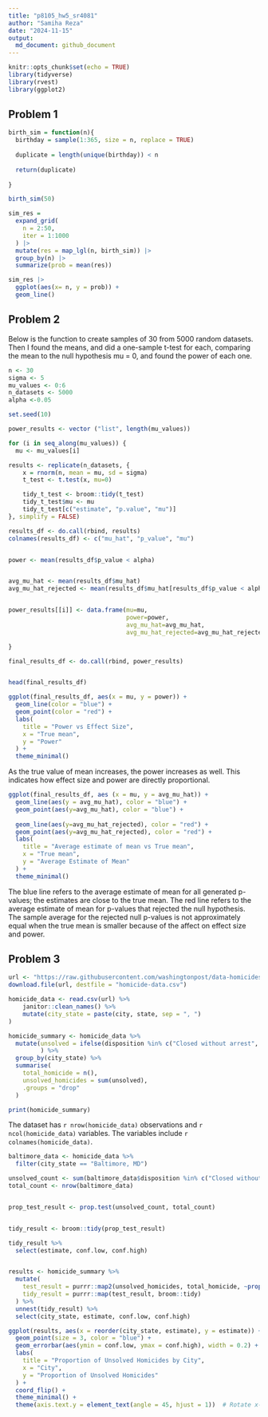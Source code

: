 ```yaml
---
title: "p8105_hw5_sr4081"
author: "Samiha Reza"
date: "2024-11-15"
output: 
  md_document: github_document
---
```


```r
knitr::opts_chunk$set(echo = TRUE)
library(tidyverse)
library(rvest)
library(ggplot2)
```

## Problem 1
``` r
birth_sim = function(n){
  birthday = sample(1:365, size = n, replace = TRUE)
  
  duplicate = length(unique(birthday)) < n 
  
  return(duplicate)
  
}

birth_sim(50)
```

```r
sim_res = 
  expand_grid(
    n = 2:50,
    iter = 1:1000
  ) |>
  mutate(res = map_lgl(n, birth_sim)) |>
  group_by(n) |>
  summarize(prob = mean(res))

sim_res |>
  ggplot(aes(x= n, y = prob)) +
  geom_line()
```

## Problem 2

Below is the function to create samples of 30 from 5000 random datasets. Then I found the means, and did a one-sample t-test for each, comparing the mean to the null hypothesis mu = 0, and found the power of each one. 
``` r
n <- 30
sigma <- 5
mu_values <- 0:6
n_datasets <- 5000
alpha <-0.05

set.seed(10)

power_results <- vector ("list", length(mu_values))

for (i in seq_along(mu_values)) {
  mu <- mu_values[i]

results <- replicate(n_datasets, {
    x = rnorm(n, mean = mu, sd = sigma)
    t_test <- t.test(x, mu=0)

    tidy_t_test <- broom::tidy(t_test)
    tidy_t_test$mu <- mu
    tidy_t_test[c("estimate", "p.value", "mu")]
}, simplify = FALSE)

results_df <- do.call(rbind, results)
colnames(results_df) <- c("mu_hat", "p_value", "mu")


power <- mean(results_df$p_value < alpha)


avg_mu_hat <- mean(results_df$mu_hat)
avg_mu_hat_rejected <- mean(results_df$mu_hat[results_df$p_value < alpha])


power_results[[i]] <- data.frame(mu=mu, 
                                 power=power,
                                 avg_mu_hat=avg_mu_hat,
                                 avg_mu_hat_rejected=avg_mu_hat_rejected)

}

final_results_df <- do.call(rbind, power_results)


head(final_results_df)
```
``` r

ggplot(final_results_df, aes(x = mu, y = power)) + 
  geom_line(color = "blue") +
  geom_point(color = "red") +
  labs(
    title = "Power vs Effect Size", 
    x = "True mean",
    y = "Power"
  ) + 
  theme_minimal()

```
As the true value of mean increases, the power increases as well. This indicates how effect size and power are directly proportional. 

``` r

ggplot(final_results_df, aes (x = mu, y = avg_mu_hat)) + 
  geom_line(aes(y = avg_mu_hat), color = "blue") +
  geom_point(aes(y=avg_mu_hat), color = "blue") +
  
  geom_line(aes(y=avg_mu_hat_rejected), color = "red") +
  geom_point(aes(y=avg_mu_hat_rejected), color = "red") +
  labs(
    title = "Average estimate of mean vs True mean", 
    x = "True mean",
    y = "Average Estimate of Mean"
  ) + 
  theme_minimal()

```
The blue line refers to the average estimate of mean for all generated p-values; the estimates are close to the true mean. The red line refers to the average estimate of mean for p-values that rejected the null hypothesis. The sample average for the rejected null p-values is not approximately equal when the true mean is smaller because of the affect on effect size and power. 

## Problem 3

``` r
url <- "https://raw.githubusercontent.com/washingtonpost/data-homicides/master/homicide-data.csv"
download.file(url, destfile = "homicide-data.csv")

homicide_data <- read.csv(url) %>%
    janitor::clean_names() %>%
    mutate(city_state = paste(city, state, sep = ", ")
)

homicide_summary <- homicide_data %>%
  mutate(unsolved = ifelse(disposition %in% c("Closed without arrest", "Open/No arrest"), 1, 0)
         ) %>%
  group_by(city_state) %>%
  summarise(
    total_homicide = n(),
    unsolved_homicides = sum(unsolved),
    .groups = "drop"
  )

print(homicide_summary)
```
The dataset has `r nrow(homicide_data)` observations and `r ncol(homicide_data)` variables. The variables include `r colnames(homicide_data)`.

```r
baltimore_data <- homicide_data %>%
  filter(city_state == "Baltimore, MD")

unsolved_count <- sum(baltimore_data$disposition %in% c("Closed without arrest", "Open/No arrest"))
total_count <- nrow(baltimore_data)


prop_test_result <- prop.test(unsolved_count, total_count)


tidy_result <- broom::tidy(prop_test_result)

tidy_result %>%
  select(estimate, conf.low, conf.high)


results <- homicide_summary %>%
  mutate(
    test_result = purrr::map2(unsolved_homicides, total_homicide, ~prop.test(.x, .y)),
    tidy_result = purrr::map(test_result, broom::tidy)
  ) %>%
  unnest(tidy_result) %>%
  select(city_state, estimate, conf.low, conf.high)

ggplot(results, aes(x = reorder(city_state, estimate), y = estimate)) +
  geom_point(size = 3, color = "blue") +  
  geom_errorbar(aes(ymin = conf.low, ymax = conf.high), width = 0.2) +  
  labs(
    title = "Proportion of Unsolved Homicides by City",
    x = "City",
    y = "Proportion of Unsolved Homicides"
  ) +
  coord_flip() +  
  theme_minimal() +
  theme(axis.text.y = element_text(angle = 45, hjust = 1))  # Rotate x-axis labels for better fit
```